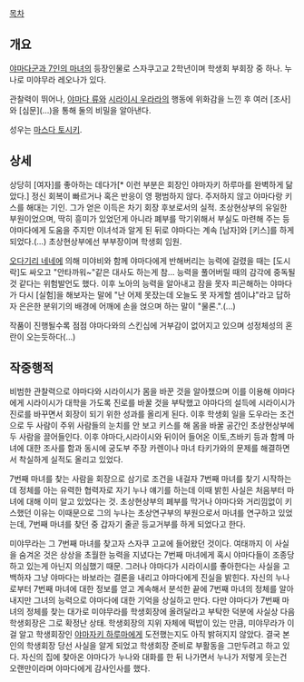 [[목차]]

== 개요 ==
[[야마다군과 7인의 마녀]]의 등장인물로 스자쿠고교 2학년이며 학생회 부회장 중 하나. 누나로 미야무라 레오나가 있다. 

관찰력이 뛰어나, [[야마다 류]]와 [[시라이시 우라라]]의 행동에 위화감을 느낀 후 여러 [조사]와 [심문](...)을 통해 둘의 비밀을 알아낸다. 

성우는 [[마스다 토시키]].
== 상세 ==

상당히 [여자]를 좋아하는 데다가[* 이런 부분은 회장인 야마자키 하루마를 완벽하게 닮았다.] 정신 회복이 빠르거나 혹은 반응이 영 평범하지 않다. 주저하지 않고 야마다랑 키스를 해대는 기인. 그가 얻은 이득은 차기 회장 후보로서의 실적. 초상현상부의 유일한 부원이었으며, 딱히 흥미가 있었던게 아니라 폐부를 막기위해서 부실도 마련해 주는 등 야마다에게 도움을 주지만 이녀석과 알게 된 뒤로 야마다는 계속 [남자]와 [키스]를 하게 되었다.(...) 초상현상부에선 부부장이며 학생회 임원.

[[오다기리 네네]]에 의해 미야비와 함께 야마다에게 반해버리는 능력에 걸렸을 때는 [도시락]도 싸오고 "안타까워~"같은 대사도 하는게 참... 능력을 풀어버릴 때의 감각에 중독될 것 같다는 위험발언도 했다. 이후 노아의 능력을 알아내고 잠을 못자 피곤해하는 야마다가 다시 [실험]을 해보자는 말에 "난 어제 못잤는데 오늘도 못 자게할 셈이냐"라고 답하자 은은한 분위기의 배경에 어깨에 손을 얹으며 하는 말이 "물론.".(...)

작품이 진행될수록 점점 야마다와의 스킨십에 거부감이 없어지고 있으며 성정체성의 혼란이 오는듯하다(...)
== 작중행적 ==
비범한 관찰력으로 야마다와 시라이시가 몸을 바꾼 것을 알아챘으며 이를 이용해 야마다에게 시라이시가 대학을 가도록 진로를 바꿀 것을 부탁했고 야마다의 설득에 시라이시가 진로를 바꾸면서 회장이 되기 위한 성과를 올리게 된다. 이후 학생회 일을 도우라는 조건으로 두 사람이 주위 사람들의 눈치를 안 보고 키스를 해 몸을 바꿀 공간인 초상현상부에 두 사람을 끌어들인다. 이후 야마다,시라이시와 뒤이어 들어온 이토,츠바키 등과 함께 마녀에 대한 조사를 함과 동시에 궁도부 주장 카렌이나 마녀 타키가와의 문제를 해결하면서 착실하게 실적도 올리고 있었다.

7번째 마녀를 찾는 사람을 회장으로 삼기로 조건을 내걸자 7번째 마녀를 찾기 시작하는데 정체를 아는 유력한 협력자로 자기 누나 얘기를 하는데 이때 밝힌 사실은 처음부터 마녀에 대해 이미 알고 있었다는 것. 초상현상부의 폐부를 막거나 야마다와 거리낌없이 키스했던 이유는 이때문으로 그의 누나는 초상연구부의 부원으로서 마녀를 연구하고 있었는데, 7번째 마녀를 찾던 중 갑자기 줄곧 등교거부를 하게 되었다고 한다.

미야무라는 그 7번째 마녀를 찾고자 스자쿠 고교에 들어왔던 것이다. 여태까지 이 사실을 숨겨온 것은 상상을 초월한 능력을 지녔다는 7번째 마녀에게 혹시 야마다들이 조종당하고 있는게 아닌지 의심했기 때문. 그러나 야마다가 시라이시를 좋아한다는 사실을 고백하자 그냥 야마다는 바보라는 결론을 내리고 야마다에게 진실을 밝힌다. 자신의 누나로부터 7번째 마녀에 대한 정보를 얻고 계속해서 분석한 끝에 7번째 마녀의 정체를 알아내지만 그녀의 능력으로 야마다에 대한 기억을 상실하고 만다. 다만 야마다가 7번째 마녀의 정체를 찾는 대가로 미야무라를 학생회장에 올려달라고 부탁한 덕분에 사실상 다음 학생회장은 그로 확정난 상태. 학생회장의 지위 자체에 떡밥이 있는 만큼, 미야무라가 이걸 알고 학생회장인 [[야마자키 하루마]]에게 도전했는지도 아직 밝혀지지 않았다. 결국 본인의 학생회장 당선 사실을 알게 되었고 학생회장 준비로 부활동을 그만두려고 하고 있다. 자신의 집에 찾아온 야마다가 누나와 대화를 한 뒤 나가면서 누나가 저렇게 웃는건 오랜만이라며 야마다에게 감사인사를 했다.

